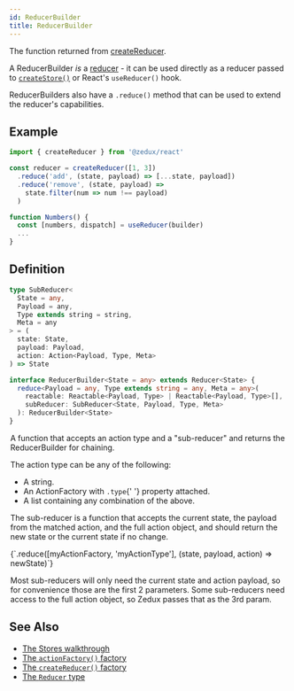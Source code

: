 ```yaml
---
id: ReducerBuilder
title: ReducerBuilder
---
```



The function returned from [createReducer](../factories/createReducer).

A ReducerBuilder _is_ a [reducer](Reducer) - it can be used directly as a reducer passed to [`createStore()`](../factories/createStore) or React's `useReducer()` hook.

ReducerBuilders also have a `.reduce()` method that can be used to extend the reducer's capabilities.

## Example

```ts
import { createReducer } from '@zedux/react'

const reducer = createReducer([1, 3])
  .reduce('add', (state, payload) => [...state, payload])
  .reduce('remove', (state, payload) =>
    state.filter(num => num !== payload)
  )

function Numbers() {
  const [numbers, dispatch] = useReducer(builder)
  ...
}
```

## Definition

```ts
type SubReducer<
  State = any,
  Payload = any,
  Type extends string = string,
  Meta = any
> = (
  state: State,
  payload: Payload,
  action: Action<Payload, Type, Meta>
) => State

interface ReducerBuilder<State = any> extends Reducer<State> {
  reduce<Payload = any, Type extends string = any, Meta = any>(
    reactable: Reactable<Payload, Type> | Reactable<Payload, Type>[],
    subReducer: SubReducer<State, Payload, Type, Meta>
  ): ReducerBuilder<State>
}
```

<Legend>
  <Item name="reduce">
    <p>
      A function that accepts an action type and a "sub-reducer" and returns the
      ReducerBuilder for chaining.
    </p>
    <p>The action type can be any of the following:</p>
    <ul>
      <li>A string.</li>
      <li>
        An <Link to="ActionFactory">ActionFactory</Link> with <code>.type</code>{' '}
        property attached.
      </li>
      <li>A list containing any combination of the above.</li>
    </ul>
    <p>
      The sub-reducer is a function that accepts the current state, the payload
      from the matched action, and the full action object, and should return the
      new state or the current state if no change.
    </p>
    <Ts>{`.reduce([myActionFactory, 'myActionType'], (state, payload, action) => newState)`}</Ts>
    <p>
      Most sub-reducers will only need the current state and action payload, so
      for convenience those are the first 2 parameters. Some sub-reducers need
      access to the full action object, so Zedux passes that as the 3rd param.
    </p>
  </Item>
</Legend>

## See Also

- [The Stores walkthrough](../../walkthrough/stores)
- [The `actionFactory()` factory](../factories/actionFactory)
- [The `createReducer()` factory](../factories/createReducer)
- [The `Reducer` type](Reducer)

